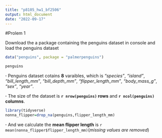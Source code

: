 ```yaml
---
title: "p8105_hw1_bf2506"
output: html_document
date: "2022-09-17"
---
```

#Prolem 1


Download the a package containing the penguins dataset in console and  load the penguins dataset
```r
data("penguins", package = "palmerpenguins")
```

```r
penguins
```

**·** Penguins dataset cotains **8** varaibles, which is *"species"*, *"island"*, *"bill_length_mm"*, *"bill_depth_mm"*, *"flipper_length_mm"*, *"body_mass_g"*, *"sex"*, *"year"*.

**·** The size of the dataset is **`r nrow(penguins)` rows** and **`r ncol(penguins)` columns**.


```r
library(tidyverse)
nonna_flipper=drop_na(penguins,flipper_length_mm)
```

**·** And we calculate the **mean flipper length** is `r  mean(nonna_flipper$flipper_length_mm)`(*missing values are removed*)
